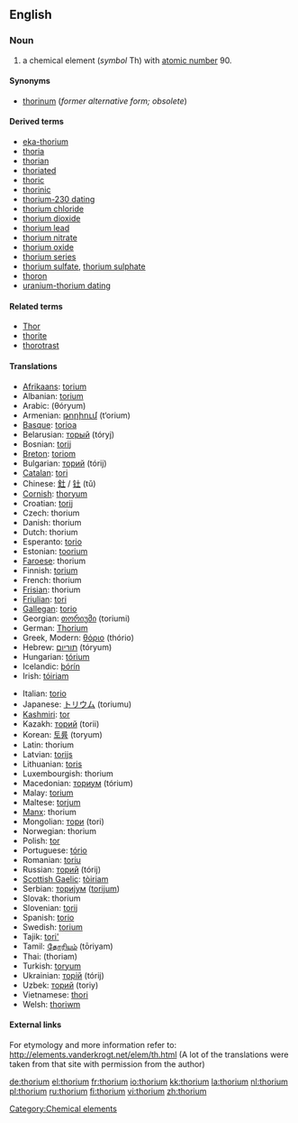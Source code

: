{{see|Thorium}}
==English==
{{elements|Th|actinium|Ac|protactinium|Pa}}
===Noun===
{{en-noun|-}}
{{wikipedia}}

# a chemical element (''symbol'' Th) with [[atomic number]] 90.

====Synonyms====
*[[thorinum]] (''former alternative form; obsolete'')

====Derived terms====
*[[eka-thorium]]
*[[thoria]]
*[[thorian]]
*[[thoriated]]
*[[thoric]]
*[[thorinic]]
*[[thorium-230 dating]]
*[[thorium chloride]]
*[[thorium dioxide]]
*[[thorium lead]]
*[[thorium nitrate]]
*[[thorium oxide]]
*[[thorium series]]
*[[thorium sulfate]], [[thorium sulphate]]
*[[thoron]]
*[[uranium-thorium dating]]

====Related terms====
*[[Thor]]<!--after whom thorium was named-->
*[[thorite]]
*[[thorotrast]]

==== Translations ====
{{top}}
*[[Afrikaans]]: [[torium]]
*Albanian: [[torium]]
*Arabic: {{ARchar|[[ثوريوم]]}} (θóryum) {{m}}
*Armenian: [[թորիում]] (t‘orium)
*[[Basque]]: [[torioa]]
*Belarusian: [[торый]] (tóryj) {{m}}
*Bosnian: [[torij]]
*[[Breton]]: [[toriom]]
*Bulgarian: [[торий]] (tórij) {{m}}
*[[Catalan]]: [[tori]]
*Chinese: [[釷]] / [[钍]] (tǔ)
*[[Cornish]]: [[thoryum]]
*Croatian: [[torij]]
*Czech: thorium
*Danish: thorium
*Dutch: thorium {{n}}
*Esperanto: [[torio]]
*Estonian: [[toorium]]
*[[Faroese]]: thorium
*Finnish: [[torium]]
*French: thorium {{m}}
*[[Frisian]]: thorium
*[[Friulian]]: [[tori]]
*[[Gallegan]]: [[torio]]
*Georgian: [[თორიუმი]] (toriumi)
*German: [[Thorium]] {{n}}
*Greek, Modern: [[θόριο]] (thório) {{n}}
*Hebrew: [[תוריום]] (tóryum)
*Hungarian: [[tórium]]
*Icelandic: [[þórín]]
*Irish: [[tóiriam]]
{{mid}}
*Italian: [[torio]] {{m}}
*Japanese: [[トリウム]] (toriumu)
*[[Kashmiri]]: [[tor]]
*Kazakh: [[торий]] (torii)
*Korean: [[토륨]] (toryum)
*Latin: thorium
*Latvian: [[torijs]]
*Lithuanian: [[toris]]
*Luxembourgish: thorium
*Macedonian: [[ториум]] (tórium) {{m}}
*Malay: [[torium]]
*Maltese: [[torjum]]
*[[Manx]]: thorium
*Mongolian: [[тори]] (tori)
*Norwegian: thorium
*Polish: [[tor#Polish|tor]] {{m}}
*Portuguese: [[tório]] {{m}}
*Romanian: [[toriu]] {{n}}
*Russian: [[торий]] (tórij) {{m}}
*[[Scottish Gaelic]]: [[tòiriam]]
*Serbian: [[ториjум]] ([[torijum]]) {{m}}
*Slovak: thorium
*Slovenian: [[torij]]
*Spanish: [[torio]] {{m}}
*Swedish: [[torium]]
*Tajik: [[tori']]
*Tamil: [[தோரியம்]] (tōriyam)
*Thai: {{THchar|[[ทอเรียม]]}} (thoriam)
*Turkish: [[toryum]]
*Ukrainian: [[торiй]] (tórij) {{m}}
*Uzbek: [[торий]] (toriy)
*Vietnamese: [[thori]]
*Welsh: [[thoriwm]]
{{bottom}}

====External links====
For etymology and more information refer to:
http://elements.vanderkrogt.net/elem/th.html
(A lot of the translations were taken from that site with permission from the author)

[[Category:Chemical elements]]

[[de:thorium]]
[[el:thorium]]
[[fr:thorium]]
[[io:thorium]]
[[kk:thorium]]
[[la:thorium]]
[[nl:thorium]]
[[pl:thorium]]
[[ru:thorium]]
[[fi:thorium]]
[[vi:thorium]]
[[zh:thorium]]
